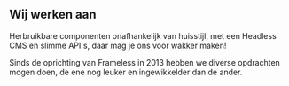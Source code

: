 ## Wij werken aan

Herbruikbare componenten onafhankelijk van huisstijl, met een Headless CMS en slimme API&apos;s, daar mag je ons voor wakker maken!

Sinds de oprichting van Frameless in 2013 hebben we diverse opdrachten mogen doen, de ene nog leuker en
ingewikkelder dan de ander.
